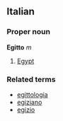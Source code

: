 ==Italian==
===Proper noun===
'''Egitto''' ''m''

# [[Egypt]]

===Related terms===
*[[egittologia]]
*[[egiziano]]
*[[egizio]]